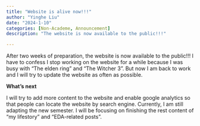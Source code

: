 ```yaml
---
title: "Website is alive now!!!"
author: "Yinghe Liu"
date: "2024-1-10"
categories: [Non-Academe, Announcement]
description: "The website is now available to the public!!!"

---
```

After two weeks of preparation, the website is now available to the public!!! I have to confess I stop working on the website for a while because I was busy with "The elden ring" and "The Witcher 3". But now I am back to work and I will try to update the website as often as possible. 

**What's next**

I will try to add more content to the website and enable google analytics so that people can locate the website by search engine. Currently, I am still adapting the new semester. I will be focusing on finishing the rest content of "my lifestory" and "EDA-related posts". 
